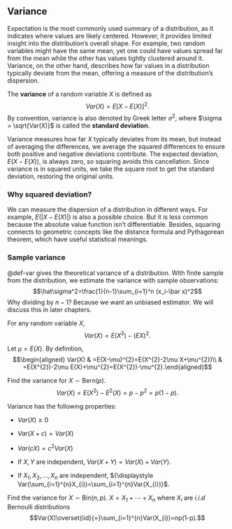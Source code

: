 ## Variance

Expectation is the most commonly used summary of a distribution, as it
indicates where values are likely centered. However, it provides limited
insight into the distribution's overall shape. For example, two random
variables might have the same mean, yet one could have values spread far
from the mean while the other has values tightly clustered around it.
Variance, on the other hand, describes how far values in a distribution
typically deviate from the mean, offering a measure of the
distribution's dispersion.

::: {#def-var}
The **variance** of a random variable $X$ is defined as
$$Var(X)=E\left[X-E(X)\right]^{2}.$$ By convention, variance is also
denoted by Greek letter $\sigma^2$, where $\sigma = \sqrt{Var(X)}$ is
called the **standard deviation**.
:::

Variance measures how far $X$ typically deviates from its mean, but
instead of averaging the differences, we average the squared differences
to ensure both positive and negative deviations contribute. The expected
deviation, $E(X-E(X))$, is always zero, so squaring avoids this
cancellation. Since variance is in squared units, we take the square
root to get the standard deviation, restoring the original units.

::: callout-note
### Why squared deviation?

We can measure the dispersion of a distribution in different ways. For
example, $E(|X-E(X)|)$ is also a possible choice. But it is less common
because the absolute value function isn't differentiable. Besides,
squaring connects to geometric concepts like the distance formula and
Pythagorean theorem, which have useful statistical meanings.
:::

::: callout-note
### Sample variance

@def-var gives the theoretical variance of a distribution. With finite
sample from the distribution, we estimate the variance with sample
observations: $$\hat\sigma^2=\frac{1}{n-1}\sum_{i=1}^n (x_i-\bar x)^2$$
Why dividing by $n-1$? Because we want an unbiased estimator. We will
discuss this in later chapters.
:::

::: {#thm-var}
For any random variable $X$, $$Var(X)=E(X^{2})-(EX)^{2}.$$
:::

::: proof
Let $\mu=E(X)$. By definition, $$\begin{aligned}
Var(X) & =E(X-\mu)^{2}=E(X^{2}-2\mu X+\mu^{2})\\
 & =E(X^{2})-2\mu E(X)+\mu^{2}=E(X^{2})-\mu^{2}.\end{aligned}$$
:::

::: {#exm-4.13}
Find the variance for $X\sim\textrm{Bern}(p).$
$$Var(X)=E(X^{2})-E^{2}(X)=p-p^{2}=p(1-p).$$
:::

::: {#prp-var}
Variance has the following properties:

-   $Var(X)\geq0$

-   $Var(X+c)=Var(X)$

-   $Var(cX)=c^{2}Var(X)$

-   If $X,Y$ are independent, $Var(X+Y)=Var(X)+Var(Y)$.

-   If $X_{1},X_{2},\dots,X_{n}$ are independent,
    ${\displaystyle Var(\sum_{i=1}^{n}X_{i})=\sum_{i=1}^{n}Var(X_{i})}$.
:::

::: {#exm-4.14}
Find the variance for $X\sim\textrm{Bin}(n,p).$ $X=X_{1}+\cdots+X_{n}$
where $X_{i}$ are $i.i.d$ Bernoulli distributions
$$Var(X)\overset{iid}{=}\sum_{i=1}^{n}Var(X_{i})=np(1-p).$$
:::
